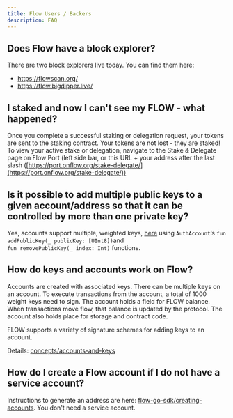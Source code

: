 ```yaml
---
title: Flow Users / Backers
description: FAQ
---
```


## Does Flow have a block explorer?

There are two block explorers live today. You can find them here:

- https://flowscan.org/
- https://flow.bigdipper.live/

## I staked and now I can't see my FLOW - what happened?

Once you complete a successful staking or delegation request, your tokens are sent to the staking contract. Your tokens are not lost - they are staked! To view your active stake or delegation, navigate to the Stake & Delegate page on Flow Port (left side bar, or this URL + your address after the last slash ([https://port.onflow.org/stake-delegate/](https://port.onflow.org/stake-delegate/))

## Is it possible to add multiple public keys to a given account/address so that it can be controlled by more than one private key?

Yes, accounts support multiple, weighted keys, [here](https://cadence-lang-docs-git-fix-links-versions-onflow.vercel.app/docs/0.42/language/accounts)
using `AuthAccount`’s `fun addPublicKey(_ publicKey: [UInt8])`and <br/>`fun removePublicKey(_ index: Int)` functions.

## How do keys and accounts work on Flow?

Accounts are created with associated keys. There can be multiple keys on an account. To execute transactions from the account, a total of 1000 weight keys need to sign. The account holds a field for FLOW balance. When transactions move flow, that balance is updated by the protocol. The account also holds place for storage and contract code.

FLOW supports a variety of signature schemes for adding keys to an account.

Details: [concepts/accounts-and-keys](../../../../build/basics/accounts.md)

## How do I create a Flow account if I do not have a service account?

Instructions to generate an address are here: [flow-go-sdk/creating-accounts](../../../../tools/clients/flow-go-sdk/index.mdx#create-accounts). You don't need a service account.
